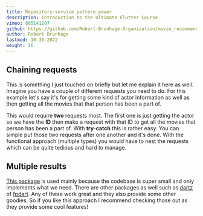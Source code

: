 ```yaml
---
title: Repository-service pattern power
description: Introduction to the Ultimate Flutter Course
vimeo: 805141207
github: https://github.com/Robert-Brunhage-Organization/movie_recommendation_app_course/commits/main
author: Robert Brunhage
lastmod: 10-30-2022
weight: 26
---
```


## Chaining requests

This is something I just touched on briefly but let me explain it here as well. Imagine you have a couple of different requests you need to do. For this example let's say it's for getting some kind of actor information as well as then getting all the movies that that person has been a part of.

  

This would require **two** requests most. The first one is just getting the actor so we have the **ID** then make a request with that ID to get all the movies that person has been a part of. With **try-catch** this is rather easy. You can simple put those two requests after one another and it's done. With the functional approach (multiple types) you would have to nest the requests which can be quite tedious and hard to manage.

  

## Multiple results

[This package](https://pub.dev/packages/multiple_result) is used mainly because the codebase is super small and only implements what we need. There are other packages as well such as [dartz](https://pub.dev/packages/dartz) of [fpdart](https://pub.dev/packages/fpdart). Any of these work great and they also provide some other goodies. So if you like this approach I recommend checking those out as they provide some cool features!
